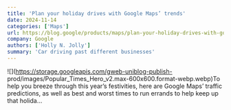 ```yaml
---
title: 'Plan your holiday drives with Google Maps’ trends'
date: 2024-11-14
categories: ['Maps']
url: https://blog.google/products/maps/plan-your-holiday-drives-with-google-maps-trends/
company: Google
authors: ['Holly N. Jolly']
summary: 'Car driving past different businesses'
---
```



![](https://storage.googleapis.com/gweb-uniblog-publish-
prod/images/Popular_Times_Hero_v2.max-600x600.format-webp.webp)To help you
breeze through this year’s festivities, here are Google Maps’ traffic
predictions, as well as best and worst times to run errands to help keep up
that holida…

